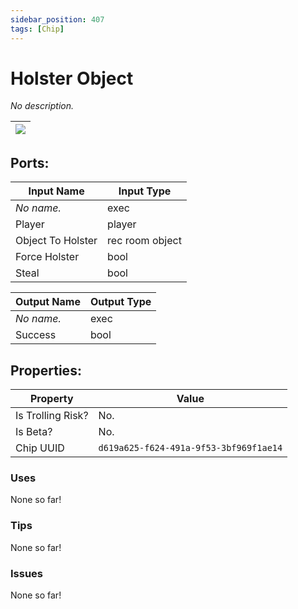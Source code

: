 ```yaml
---
sidebar_position: 407
tags: [Chip]
---
```


# Holster Object


*No description.*

| ![](https://images-ext-2.discordapp.net/external/MPmIaQzlEPmgGWlgi-WxBBXt0Bjv_zWPkg1y1f_sy3s/https/www.recroomcircuits.com/image/circuit/absolute-value?width=206&height=108) |
|-----|

## Ports:

| Input Name | Input Type |
|-----------|-----------|
| *No name.* | exec |
| Player | player |
| Object To Holster | rec room object |
| Force Holster | bool |
| Steal | bool |

| Output Name | Output Type |
|-----------|-----------|
| *No name.* | exec |
| Success | bool |

## Properties:

| Property  | Value |
|-------------------|-----------|
| Is Trolling Risk? | No. |
| Is Beta? | No. |
| Chip UUID | `d619a625-f624-491a-9f53-3bf969f1ae14` |

### Uses

None so far!

### Tips

None so far!

### Issues

None so far!